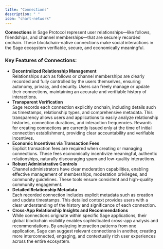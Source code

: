 ```yaml
---
title: "Connections"
description: " "
icon: "chart-network"
---
```


**Connections** in Sage Protocol represent user relationships—like follows, friendships, and channel memberships—that are securely recorded onchain. These blockchain-native connections make social interactions in the Sage ecosystem verifiable, secure, and economically meaningful.

### Key Features of Connections:

- **Decentralized Relationship Management**\
  Relationships such as follows or channel memberships are clearly recorded and fully controlled by the users themselves, ensuring autonomy, privacy, and security. Users can freely manage or update their connections, maintaining an accurate and verifiable history of interactions.
- **Transparent Verification**\
  Sage records each connection explicitly onchain, including details such as timestamps, relationship types, and comprehensive metadata. This transparency allows users and applications to easily analyze relationship histories, connection durations, and interaction frequencies. Rewards for creating connections are currently issued only at the time of initial connection establishment, providing clear accountability and verifiable incentives.
- **Economic Incentives via Transaction Fees**\
  Explicit transaction fees are required when creating or managing connections. These fees economically incentivize meaningful, authentic relationships, naturally discouraging spam and low-quality interactions.
- **Robust Administrative Controls**\
  Channel administrators have clear moderation capabilities, enabling effective management of memberships, moderation privileges, and community guidelines. These tools ensure consistent and high-quality community engagement.
- **Detailed Relationship Metadata**\
  Each recorded connection includes explicit metadata such as creation and update timestamps. This detailed context provides users with a clear understanding of the history and significance of each connection.
- **Cross-App Relationship Insights and Recommendations**\
  While connections originate within specific Sage applications, their global blockchain visibility enables sophisticated cross-app analysis and recommendations. By analyzing interaction patterns from one application, Sage can suggest relevant connections in another, creating more interconnected, engaging, and contextually rich user experiences across the entire ecosystem.